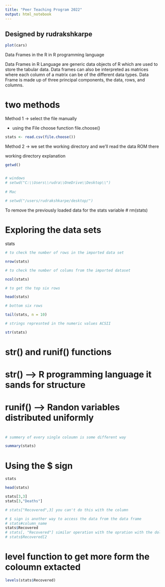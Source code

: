 ```yaml
---
title: "Peer Teaching Program 2022"
output: html_notebook
---
```


## Designed by rudrakshkarpe


```r
plot(cars)
```


Data Frames in the R in R programming language

Data Frames in R Language are generic data objects of R which are used to store the tabular data. Data frames can also be interpreted as matrices where each column of a matrix can be of the different data types. Data Frame is made up of three principal components, the data, rows, and columns.

# two methods 

Method 1 -> select the file manually 

- using the File choose function file.choose()

```r

stats <- read.csv(file.choose())

```



Method 2 -> we set the working directory and we'll read the data ROM there

working directory explanation

```r
getwd()


# windows
# setwd("C:\\Users\\rudra\\OneDrive\\Desktop\\")
  
# Mac
  
# setwd("/users/rudrakshkarpe/desktop/")
```


To remove the previously loaded data for the stats variable
# rm(stats)


# Exploring the data sets

stats


```r
# to check the number of rows in the imported data set

nrow(stats)
```


```r
# to check the number of colums from the imported dataset

ncol(stats)

```


```r
# to get the top six rows

head(stats)


```



```r

# bottom six rows 

tail(stats, n = 10)


```

```r
# strings represnted in the numeric values ACSII

str(stats)
```


# str() and runif() functions

# str() --> R programming language it sands for structure

# runif()  --> Randon variables distributed uniformly

# 



```r

# summery of every single coloumn is some different way 

summary(stats)
```
# Using the $ sign


```r
stats

head(stats)

stats[3,3]
stats[3,"Deaths"]

# stats["Recovered",3] you can't do this with the column 

# $ sign is another way to access the data from the data frame
# stats#column_name
stats$Recovered
# stats[, "Recovered"] similar operation with the opration with the dollar sign
# stats$Recovered[2
```

# level function to get more form the coloumn extacted

```r
levels(stats$Recovered)


```


